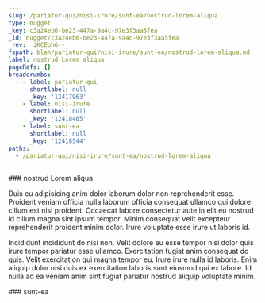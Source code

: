 ```yaml
---
slug: /pariatur-qui/nisi-irure/sunt-ea/nostrud-lorem-aliqua
type: nugget
_key: c3a24eb6-be23-447a-9a4c-97e3f3aa5fea
_id: nugget/c3a24eb6-be23-447a-9a4c-97e3f3aa5fea
_rev: _iKCEoh6--_
fspath: blah/pariatur-qui/nisi-irure/sunt-ea/nostrud-lorem-aliqua.md
label: nostrud Lorem aliqua
pageRefs: {}
breadcrumbs:
  - - label: pariatur-qui
      shortlabel: null
      _key: '12417963'
    - label: nisi-irure
      shortlabel: null
      _key: '12418465'
    - label: sunt-ea
      shortlabel: null
      _key: '12418544'
paths:
  - /pariatur-qui/nisi-irure/sunt-ea/nostrud-lorem-aliqua
---
```


<NuggetArea>
<Nugget slug="/pariatur-qui/nisi-irure/sunt-ea/nostrud-lorem-aliqua" type="nugget" _key="c3a24eb6-be23-447a-9a4c-97e3f3aa5fea" _id="nugget/c3a24eb6-be23-447a-9a4c-97e3f3aa5fea" _rev="_iKCEoh6--_" fspath="blah/pariatur-qui/nisi-irure/sunt-ea/nostrud-lorem-aliqua.md" label="nostrud Lorem aliqua" paths="/pariatur-qui/nisi-irure/sunt-ea/nostrud-lorem-aliqua">
<NuggetBody>
### nostrud Lorem aliqua

Duis eu adipisicing anim dolor laborum dolor non reprehenderit esse. Proident veniam officia nulla laborum officia consequat ullamco qui dolore cillum est nisi proident. Occaecat labore consectetur aute in elit eu nostrud id cillum magna sint ipsum tempor. Minim consequat velit excepteur reprehenderit proident minim dolor. Irure voluptate esse irure ut laboris id.

Incididunt incididunt do nisi non. Velit dolore eu esse tempor nisi dolor quis irure tempor pariatur esse ullamco. Exercitation fugiat anim consequat do quis. Velit exercitation qui magna tempor eu. Irure irure nulla id laboris. Enim aliquip dolor nisi duis ex exercitation laboris sunt eiusmod qui ex labore. Id nulla ad ea veniam anim sint fugiat pariatur nostrud aliquip voluptate minim.

</NuggetBody>
<Breadcrumbs>
<Crumbs>
<Crumb _key="12417963" label="pariatur-qui" /><Crumb _key="12418465" label="nisi-irure" /><Crumb _key="12418544" label="sunt-ea" />
</Crumbs>
</Breadcrumbs>
</Nugget>

<NuggetsInbound>
</NuggetsInbound>
<NuggetsOutbound>
</NuggetsOutbound>
</NuggetArea>
<PassagesInbound>
<Passage direction="inbound" type="passage" _key="12418544" _id="passage/12418544" _rev="_iKCEoh2--A" label="sunt-ea" passage="sunt-ea" fspath="blah/pariatur-qui/nisi-irure/sunt-ea" paths="/pariatur-qui/nisi-irure/sunt-ea" slug="/pariatur-qui/nisi-irure/sunt-ea">
<NuggetBody>
### sunt-ea

</NuggetBody>
<Breadcrumbs>
<Crumbs>
<Crumb _key="12417963" label="pariatur-qui" /><Crumb _key="12418465" label="nisi-irure" />
</Crumbs>
</Breadcrumbs>
</Passage>

</PassagesInbound>
<PassagesOutbound>
</PassagesOutbound>